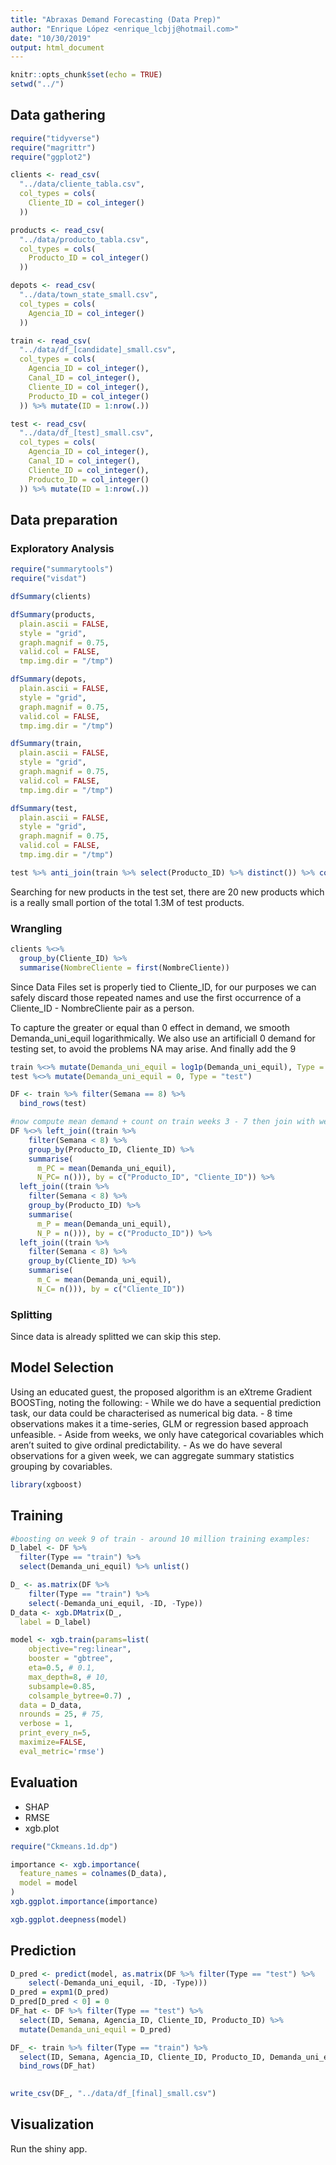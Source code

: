 ```yaml
---
title: "Abraxas Demand Forecasting (Data Prep)"
author: "Enrique López <enrique_lcbjj@hotmail.com>"
date: "10/30/2019"
output: html_document
---
```


```r
knitr::opts_chunk$set(echo = TRUE)
setwd("../")
```


## Data gathering
```r
require("tidyverse")
require("magrittr")
require("ggplot2")

clients <- read_csv(
  "../data/cliente_tabla.csv", 
  col_types = cols(
    Cliente_ID = col_integer()
  ))

products <- read_csv(
  "../data/producto_tabla.csv",
  col_types = cols(
    Producto_ID = col_integer()
  ))

depots <- read_csv(
  "../data/town_state_small.csv",
  col_types = cols(
    Agencia_ID = col_integer()
  )) 

train <- read_csv(
  "../data/df_[candidate]_small.csv",
  col_types = cols(
    Agencia_ID = col_integer(),
    Canal_ID = col_integer(),
    Cliente_ID = col_integer(),
    Producto_ID = col_integer()
  )) %>% mutate(ID = 1:nrow(.))

test <- read_csv(
  "../data/df_[test]_small.csv",
  col_types = cols(
    Agencia_ID = col_integer(),
    Canal_ID = col_integer(),
    Cliente_ID = col_integer(),
    Producto_ID = col_integer()
  )) %>% mutate(ID = 1:nrow(.))
```

## Data preparation

### Exploratory Analysis

```r
require("summarytools")
require("visdat")
```

```r
dfSummary(clients)
```

```r
dfSummary(products, 
  plain.ascii = FALSE, 
  style = "grid", 
  graph.magnif = 0.75,
  valid.col = FALSE,
  tmp.img.dir = "/tmp")
```

```r
dfSummary(depots,
  plain.ascii = FALSE, 
  style = "grid", 
  graph.magnif = 0.75,
  valid.col = FALSE,
  tmp.img.dir = "/tmp")
```

```r
dfSummary(train,
  plain.ascii = FALSE, 
  style = "grid", 
  graph.magnif = 0.75,
  valid.col = FALSE,
  tmp.img.dir = "/tmp")
```

```r
dfSummary(test,
  plain.ascii = FALSE, 
  style = "grid", 
  graph.magnif = 0.75,
  valid.col = FALSE,
  tmp.img.dir = "/tmp")
```

```r
test %>% anti_join(train %>% select(Producto_ID) %>% distinct()) %>% count()
```
Searching for new products in the test set, there are 20 new products which is a really small portion of the total 1.3M of test products.

### Wrangling

```r
clients %<>% 
  group_by(Cliente_ID) %>% 
  summarise(NombreCliente = first(NombreCliente))
```
Since Data Files set is properly tied to Cliente_ID, for our purposes we can safely discard those repeated names and use the first occurrence of a Cliente_ID - NombreCliente pair as a person.

To capture the greater or equal than 0 effect in demand, we smooth Demanda_uni_equil logarithmically.
We also use an artificiall 0 demand for testing set, to avoid the problems NA may arise.
And finally add the 9 
```r
train %<>% mutate(Demanda_uni_equil = log1p(Demanda_uni_equil), Type = "train")
test %<>% mutate(Demanda_uni_equil = 0, Type = "test")

DF <- train %>% filter(Semana == 8) %>% 
  bind_rows(test)

#now compute mean demand + count on train weeks 3 - 7 then join with weeks 8, 9:
DF %<>% left_join((train %>% 
    filter(Semana < 8) %>% 
    group_by(Producto_ID, Cliente_ID) %>% 
    summarise(
      m_PC = mean(Demanda_uni_equil),
      N_PC= n())), by = c("Producto_ID", "Cliente_ID")) %>% 
  left_join((train %>% 
    filter(Semana < 8) %>% 
    group_by(Producto_ID) %>% 
    summarise(
      m_P = mean(Demanda_uni_equil),
      N_P = n())), by = c("Producto_ID")) %>% 
  left_join((train %>% 
    filter(Semana < 8) %>% 
    group_by(Cliente_ID) %>% 
    summarise(
      m_C = mean(Demanda_uni_equil),
      N_C= n())), by = c("Cliente_ID"))
```


### Splitting

Since data is already splitted we can skip this step.

## Model Selection

Using an educated guest, the proposed algorithm is an eXtreme Gradient BOOSTing, noting the following:
  - While we do have a sequential prediction task, our data could be characterised as numerical big data.
  - 8 time observations makes it a time-series, GLM or regression based approach unfeasible.
  - Aside from weeks, we only have categorical covariables which aren't suited to give ordinal predictability.
  - As we do have several observations for a given week, we can aggregate summary statistics grouping by covariables.

```r
library(xgboost)
```

## Training

```r

#boosting on week 9 of train - around 10 million training examples:
D_label <- DF %>% 
  filter(Type == "train") %>% 
  select(Demanda_uni_equil) %>% unlist()

D_ <- as.matrix(DF %>% 
    filter(Type == "train") %>% 
    select(-Demanda_uni_equil, -ID, -Type))
D_data <- xgb.DMatrix(D_,
  label = D_label)

model <- xgb.train(params=list(  
    objective="reg:linear", 
    booster = "gbtree",
    eta=0.5, # 0.1, 
    max_depth=8, # 10, 
    subsample=0.85,
    colsample_bytree=0.7) ,
  data = D_data, 
  nrounds = 25, # 75, 
  verbose = 1,
  print_every_n=5,
  maximize=FALSE,
  eval_metric='rmse')

```

## Evaluation
  - SHAP
  - RMSE
  - xgb.plot
  

```r
require("Ckmeans.1d.dp")

importance <- xgb.importance(
  feature_names = colnames(D_data),
  model = model
) 
xgb.ggplot.importance(importance)
```

```r
xgb.ggplot.deepness(model)
```

## Prediction
```r
D_pred <- predict(model, as.matrix(DF %>% filter(Type == "test") %>% 
    select(-Demanda_uni_equil, -ID, -Type)))
D_pred = expm1(D_pred)
D_pred[D_pred < 0] = 0
DF_hat <- DF %>% filter(Type == "test") %>% 
  select(ID, Semana, Agencia_ID, Cliente_ID, Producto_ID) %>% 
  mutate(Demanda_uni_equil = D_pred)

DF_ <- train %>% filter(Type == "train") %>% 
  select(ID, Semana, Agencia_ID, Cliente_ID, Producto_ID, Demanda_uni_equil) %>% 
  bind_rows(DF_hat)
  

write_csv(DF_, "../data/df_[final]_small.csv")
```

## Visualization

Run the shiny app.